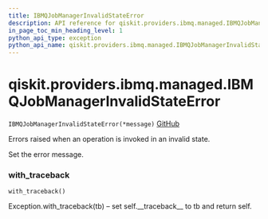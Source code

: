 ```yaml
---
title: IBMQJobManagerInvalidStateError
description: API reference for qiskit.providers.ibmq.managed.IBMQJobManagerInvalidStateError
in_page_toc_min_heading_level: 1
python_api_type: exception
python_api_name: qiskit.providers.ibmq.managed.IBMQJobManagerInvalidStateError
---
```


# qiskit.providers.ibmq.managed.IBMQJobManagerInvalidStateError

<span id="qiskit.providers.ibmq.managed.IBMQJobManagerInvalidStateError" />

`IBMQJobManagerInvalidStateError(*message)` [GitHub](https://github.com/qiskit/qiskit-ibmq-provider/tree/stable/0.12/qiskit/providers/ibmq/managed/exceptions.py "view source code")

Errors raised when an operation is invoked in an invalid state.

Set the error message.

### with\_traceback

<span id="qiskit.providers.ibmq.managed.IBMQJobManagerInvalidStateError.with_traceback" />

`with_traceback()`

Exception.with\_traceback(tb) – set self.\_\_traceback\_\_ to tb and return self.

